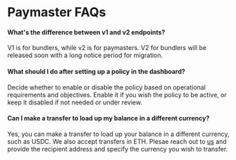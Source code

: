 # Paymaster FAQs

#### What's the difference between v1 and v2 endpoints?
V1 is for bundlers, while v2 is for paymasters. V2 for bundlers will be released soon with a long notice period for migration.

#### What should I do after setting up a policy in the dashboard?
Decide whether to enable or disable the policy based on operational requirements and objectives. Enable it if you wish the policy to be active, or keep it disabled if not needed or under review.

#### Can I make a transfer to load up my balance in a different currency?
Yes, you can make a transfer to load up your balance in a different currency, such as USDC. We also accept transfers in ETH. Plesae reach out to [us](https://t.me/kristofgazso) and provide the recipient address and specify the currency you wish to transfer.